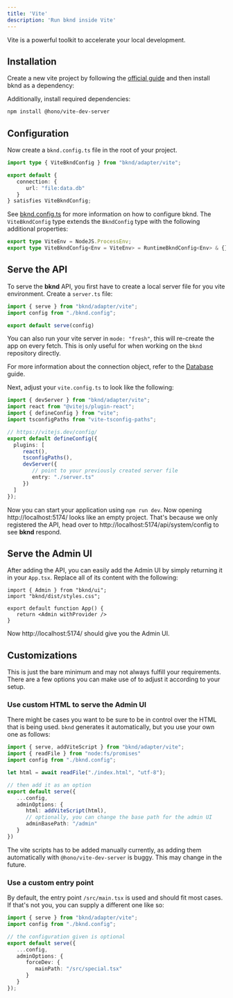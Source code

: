 ```yaml
---
title: 'Vite'
description: 'Run bknd inside Vite'
---
```


Vite is a powerful toolkit to accelerate your local development.

## Installation
Create a new vite project by following the [official guide](https://vite.dev/guide/#scaffolding-your-first-vite-project)
and then install bknd as a dependency:
<InstallBknd />

Additionally, install required dependencies:
```bash
npm install @hono/vite-dev-server
```

## Configuration
Now create a `bknd.config.ts` file in the root of your project.

```typescript bknd.config.ts
import type { ViteBkndConfig } from "bknd/adapter/vite";

export default {
   connection: {
      url: "file:data.db"
   }
} satisfies ViteBkndConfig;
```

See [bknd.config.ts](/extending/config) for more information on how to configure bknd.
The `ViteBkndConfig` type extends the `BkndConfig` type with the following additional properties:

```typescript
export type ViteEnv = NodeJS.ProcessEnv;
export type ViteBkndConfig<Env = ViteEnv> = RuntimeBkndConfig<Env> & {};
```

## Serve the API
To serve the **bknd** API, you first have to create a local server file for you vite environment.
Create a `server.ts` file:

```typescript
import { serve } from "bknd/adapter/vite";
import config from "./bknd.config";

export default serve(config)
```
You can also run your vite server in `mode: "fresh"`, this will re-create the app on every fetch.
This is only useful for when working on the `bknd` repository directly.

For more information about the connection object, refer to the [Database](/usage/database) guide.

Next, adjust your `vite.config.ts` to look like the following:
```ts
import { devServer } from "bknd/adapter/vite";
import react from "@vitejs/plugin-react";
import { defineConfig } from "vite";
import tsconfigPaths from "vite-tsconfig-paths";

// https://vitejs.dev/config/
export default defineConfig({
  plugins: [
     react(),
     tsconfigPaths(),
     devServer({
        // point to your previously created server file
        entry: "./server.ts"
     })
  ]
});
```

Now you can start your application using `npm run dev`. Now opening http://localhost:5174/
looks like an empty project. That's because we only registered the API, head over to
http://localhost:5174/api/system/config to see **bknd** respond.

## Serve the Admin UI
After adding the API, you can easily add the Admin UI by simply returning it in your `App.tsx`.
Replace all of its content with the following:

```tsx
import { Admin } from "bknd/ui";
import "bknd/dist/styles.css";

export default function App() {
   return <Admin withProvider />
}
```

Now http://localhost:5174/ should give you the Admin UI.

## Customizations
This is just the bare minimum and may not always fulfill your requirements. There are a few
options you can make use of to adjust it according to your setup.

### Use custom HTML to serve the Admin UI
There might be cases you want to be sure to be in control over the HTML that is being used.
`bknd` generates it automatically, but you use your own one as follows:

```typescript server.ts
import { serve, addViteScript } from "bknd/adapter/vite";
import { readFile } from "node:fs/promises"
import config from "./bknd.config";

let html = await readFile("./index.html", "utf-8");

// then add it as an option
export default serve({ 
   ...config, 
   adminOptions: { 
      html: addViteScript(html),
      // optionally, you can change the base path for the admin UI
      adminBasePath: "/admin"
   } 
})
```

The vite scripts has to be added manually currently, as adding them automatically with
`@hono/vite-dev-server` is buggy. This may change in the future.

### Use a custom entry point
By default, the entry point `/src/main.tsx` is used and should fit most cases. If that's not you,
you can supply a different one like so:

```typescript server.ts
import { serve } from "bknd/adapter/vite";
import config from "./bknd.config";

// the configuration given is optional
export default serve({
   ...config,
   adminOptions: {
      forceDev: {
         mainPath: "/src/special.tsx"
      }
   }
});
```
